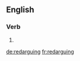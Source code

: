 ==English==

===Verb===
{{head|en}}

# {{present participle of|redargue}}

[[de:redarguing]]
[[fr:redarguing]]